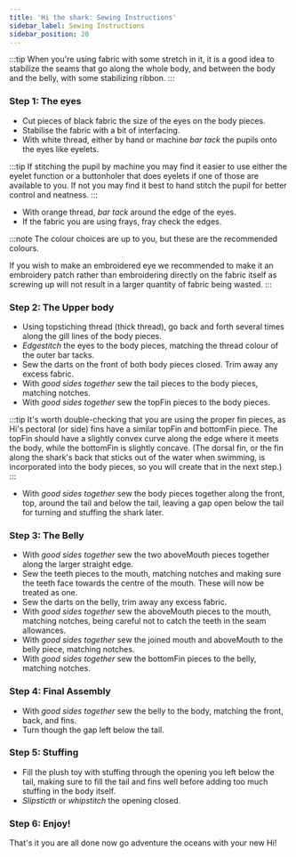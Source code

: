 ```yaml
---
title: 'Hi the shark: Sewing Instructions'
sidebar_label: Sewing Instructions
sidebar_position: 20
---
```


:::tip
When you're using fabric with some stretch in it, it is a good idea to stabilize the seams that go along the whole body, and between the body and the belly, with some stabilizing ribbon.
:::

### Step 1: The eyes

- Cut pieces of black fabric the size of the eyes on the body pieces.
- Stabilise the fabric with a bit of interfacing.
- With white thread, either by hand or machine _bar tack_ the pupils onto the eyes like eyelets.

:::tip
If stitching the pupil by machine you may find it easier to use either the eyelet function or a buttonholer that does eyelets if one of those are available to you. If not you may find it best to hand stitch the pupil for better control and neatness.
:::

- With orange thread, _bar tack_ around the edge of the eyes.
- If the fabric you are using frays, fray check the edges.

:::note
The colour choices are up to you, but these are the recommended colours.

If you wish to make an embroidered eye we recommended to make it an embroidery patch rather than embroidering directly on the fabric itself as screwing up will not result in a larger quantity of fabric being wasted.
:::

### Step 2: The Upper body

- Using topstiching thread (thick thread), go back and forth several times along the gill lines of the body pieces.
- _Edgestitch_ the eyes to the body pieces, matching the thread colour of the outer bar tacks.
- Sew the darts on the front of both body pieces closed. Trim away any excess fabric.
- With _good sides together_ sew the tail pieces to the body pieces, matching notches.
- With _good sides together_ sew the topFin pieces to the body pieces.

:::tip
It's worth double-checking that you are using the proper fin pieces, as Hi's pectoral (or side) fins have a similar topFin and bottomFin piece. The topFin should have a slightly convex curve along the edge where it meets the body, while the bottomFin is slightly concave. (The dorsal fin, or the fin along the shark's back that sticks out of the water when swimming, is incorporated into the body pieces, so you will create that in the next step.)
:::

- With _good sides together_ sew the body pieces together along the front, top, around the tail and below the tail, leaving a gap open below the tail for turning and stuffing the shark later.

### Step 3: The Belly

- With _good sides together_ sew the two aboveMouth pieces together along the larger straight edge.
- Sew the teeth pieces to the mouth, matching notches and making sure the teeth face towards the centre of the mouth. These will now be treated as one.
- Sew the darts on the belly, trim away any excess fabric.
- With _good sides together_ sew the aboveMouth pieces to the mouth, matching notches, being careful not to catch the teeth in the seam allowances.
- With _good sides together_ sew the joined mouth and aboveMouth to the belly piece, matching notches.
- With _good sides together_ sew the bottomFin pieces to the belly, matching notches.

### Step 4: Final Assembly

- With _good sides together_ sew the belly to the body, matching the front, back, and fins.
- Turn though the gap left below the tail.

### Step 5: Stuffing

- Fill the plush toy with stuffing through the opening you left below the tail, making sure to fill the tail and fins well before adding too much stuffing in the body itself.
- _Slipsticth_ or _whipstitch_ the opening closed.

### Step 6: Enjoy!

That's it you are all done now go adventure the oceans with your new Hi!
